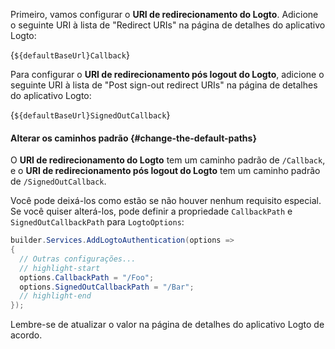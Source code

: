 

<AssumingUrl />

Primeiro, vamos configurar o **URI de redirecionamento do Logto**. Adicione o seguinte URI à lista de "Redirect URIs" na página de detalhes do aplicativo Logto:

<CodeBlock>{`${defaultBaseUrl}Callback`}</CodeBlock>

Para configurar o **URI de redirecionamento pós logout do Logto**, adicione o seguinte URI à lista de "Post sign-out redirect URIs" na página de detalhes do aplicativo Logto:

<CodeBlock>{`${defaultBaseUrl}SignedOutCallback`}</CodeBlock>

#### Alterar os caminhos padrão \{#change-the-default-paths}

O **URI de redirecionamento do Logto** tem um caminho padrão de `/Callback`, e o **URI de redirecionamento pós logout do Logto** tem um caminho padrão de `/SignedOutCallback`.

Você pode deixá-los como estão se não houver nenhum requisito especial. Se você quiser alterá-los, pode definir a propriedade `CallbackPath` e `SignedOutCallbackPath` para `LogtoOptions`:

```csharp title="Program.cs"
builder.Services.AddLogtoAuthentication(options =>
{
  // Outras configurações...
  // highlight-start
  options.CallbackPath = "/Foo";
  options.SignedOutCallbackPath = "/Bar";
  // highlight-end
});
```

Lembre-se de atualizar o valor na página de detalhes do aplicativo Logto de acordo.
